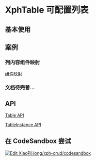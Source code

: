 
# XphTable 可配置列表

## 基本使用

<ExpandDemoWrapper rawStr={tableRaw}>
  <TableDemos.Base />
</ExpandDemoWrapper>

## 案例

<TableApi />

<TableFullHeight />

<TableAutoRequest />

<TableAutoPagination />

<TableFormatDataSource />

<TableVirtual />

<TablePagination />

<TableToolbar />

<TableColumnsRender />

### 列内容组件映射

[组件映射](/docs/comp/table/properties/table/properties/columns/properties/cellFunc/properties/component)

<Ref />

### 文档待完善...

## API

[Table API](/docs/api/type-aliases/TXphTableProps)

[TableInstance API](/docs/api/type-aliases/TXphTableActionType)

## 在 CodeSandbox 尝试

[![Edit XiaoPiHong/xph-crud/codesandbox](https://codesandbox.io/static/img/play-codesandbox.svg)](https://codesandbox.io/p/github/XiaoPiHong/xph-crud/codesandbox?embed=1&file=%2Fexamples%2Froutes%2Findex.tsx)
